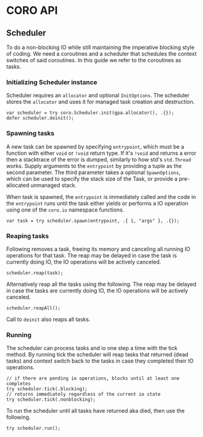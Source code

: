 # CORO API

## Scheduler

To do a non-blocking IO while still maintaining the imperative blocking style of coding.
We need a coroutines and a scheduler that schedules the context switches of said coroutines.
In this guide we refer to the coroutines as tasks.

### Initializing Scheduler instance

Scheduler requires an `allocator` and optional `InitOptions`.
The scheduler stores the `allocator` and uses it for managed task creation and destruction.

```zig
var scheduler = try coro.Scheduler.init(gpa.allocator(), .{});
defer scheduler.deinit();
```

### Spawning tasks

A new task can be spawned by specifying `entrypoint`, which must be a function with either `void` or `!void` return type.
If it's `!void` and returns a error then a stacktrace of the error is dumped, similarly to how std's `std.Thread` works.
Supply arguments to the `entrypoint` by providing a tuple as the second parameter.
The third parameter takes a optional `SpawnOptions`, which can be used to specify the stack size of the Task, or
provide a pre-allocated unmanaged stack.

When task is spawned, the `entrypoint` is immediately called and the code in the `entrypoint` runs until the task either
yields or performs a IO operation using one of the `coro.io` namespace functions.

```zig
var task = try scheduler.spawn(entrypoint, .{ 1, "args" }, .{});
```

### Reaping tasks

Following removes a task, freeing its memory and canceling all running IO operations for that task.
The reap may be delayed in case the task is currently doing IO, the IO operations will be actively canceled.

```zig
scheduler.reap(task);
```

Alternatively reap all the tasks using the following.
The reap may be delayed in case the tasks are currently doing IO, the IO operations will be actively canceled.

```zig
scheduler.reapAll();
```

Call to `deinit` also reaps all tasks.

### Running

The scheduler can process tasks and io one step a time with the tick method.
By running tick the scheduler will reap tasks that returned (dead tasks) and context switch back to the
tasks in case they completed their IO operations.

```zig
// if there are pending io operations, blocks until at least one completes
try scheduler.tick(.blocking);
// returns immediately regardless of the current io state
try scheduler.tick(.nonblocking);
```

To run the scheduler until all tasks have returned aka died, then use the following.

```zig
try scheduler.run();
```
